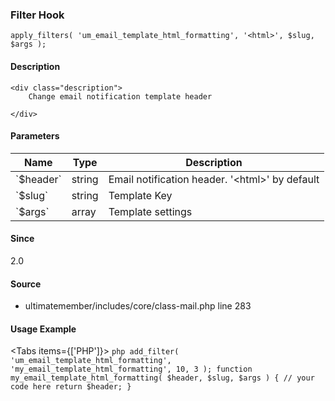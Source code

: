
<UMBreadCrumb type="filter"/>

### Filter Hook    
    
```
apply_filters( 'um_email_template_html_formatting', '<html>', $slug, $args );
```

#### Description
    <div class="description">
        Change email notification template header
 
    </div>

#### Parameters
            
<table className="table-auto mt-2 border dark:border-gray-500 p-5 text-sm text-left">
<thead>
<tr>
<th  className="px-3">Name</th>
<th  className="px-3">Type</th>
<th  className="px-3">Description</th>
</tr>
</thead>
<tbody>
               <tr >
               <td className="px-3 py-2">`$header`</td>
               <td className="px-3 py-2">string</td>
               <td className="px-3 py-2 text-sm">Email notification header. '&lt;html&gt;' by default</td>
               </tr>
               <tr >
               <td className="px-3 py-2">`$slug`</td>
               <td className="px-3 py-2">string</td>
               <td className="px-3 py-2 text-sm">Template Key</td>
               </tr>
               <tr >
               <td className="px-3 py-2">`$args`</td>
               <td className="px-3 py-2">array</td>
               <td className="px-3 py-2 text-sm">Template settings</td>
               </tr>
</tbody>
</table>

#### Since
<div class="description">
2.0
</div>

#### Source
  - <Link href="https://github.com/ultimatemember/ultimatemember/tree/2.5.0/includes/core/class-mail.php#L283">ultimatemember/includes/core/class-mail.php</Link> <Link href="https://github.com/ultimatemember/ultimatemember/tree/2.5.0/includes/core/class-mail.php#L283">line 283</Link>



#### Usage Example

<Tabs items={['PHP']}>
    <Tab>
    ```php
    add_filter( 'um_email_template_html_formatting', 'my_email_template_html_formatting', 10, 3 );
 function my_email_template_html_formatting( $header, $slug, $args ) {
     // your code here
     return $header;
 }
    ```
    </Tab>
</Tabs>